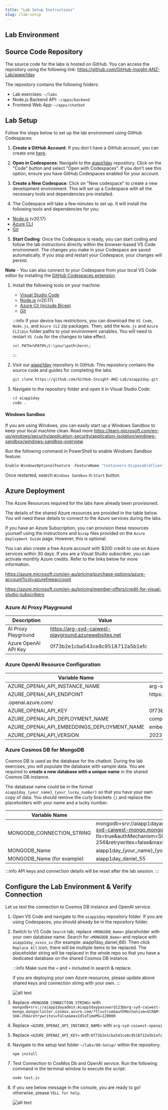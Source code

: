```yaml
---
title: "Lab Setup Instructions"
slug: /lab-setup
---
```



## Lab Environment

## Source Code Repository

The source code for the labs is hosted on GitHub. You can access the repository using the following link:
https://github.com/GitHub-Insight-ANZ-Lab/aiapp1day

The repository contains the following folders:

- Lab exercises: `~/labs`
- Node.js Backend API: `~/apps/backend`
- Frontend Web App: `~/apps/chatbot`

## Lab Setup

<Tabs>
  <TabItem value="codespaces" label="GitHub Codespaces (Recommended)" default>
Follow the steps below to set up the lab environment using GitHub Codespaces:

1. **Create a GitHub Account**: If you don't have a GitHub account, you can create one [here](https://github.com/join).

2. **Open in Codespaces**: Navigate to the [aiapp1day](https://github.com/GitHub-Insight-ANZ-Lab/aiapp1day) repository. Click on the "Code" button and select "Open with Codespaces". If you don't see this option, ensure you have GitHub Codespaces enabled for your account.

3. **Create a New Codespace**: Click on "New codespace" to create a new development environment. This will set up a Codespace with all the necessary tools and dependencies pre-installed.

4. The Codespace will take a few minutes to set up. It will install the following tools and dependencies for you:

  - [Node.js](https://nodejs.org/en/download/prebuilt-installer) (v20.17)
  - [Azure CLI](https://learn.microsoft.com/en-us/cli/azure/install-azure-cli)
  - [Git](https://git-scm.com/downloads)

5. **Start Coding**: Once the Codespace is ready, you can start coding and follow the lab instructions directly within the browser-based VS Code environment. The changes you make in your Codespace are saved automatically. If you stop and restart your Codespace, your changes will persist.

**Note** - You can also connect to your Codespace from your local VS Code editor by installing the [GitHub Codespaces extension](https://marketplace.visualstudio.com/items?itemName=GitHub.codespaces).
  </TabItem>
  <TabItem value="local" label="Local Computer">
1. Install the following tools on your machine:

   - [Visual Studio Code](https://code.visualstudio.com/download)
   - [Node.js](https://nodejs.org/en/download/prebuilt-installer) (v20.17)
   - [Azure Cli (include Bicep)](https://learn.microsoft.com/en-us/cli/azure/install-azure-cli)
   - [Git](https://git-scm.com/downloads)


   :::info
   If your device has restrictions, you can download the `VS Code`, `Node.js`, and `Azure CLI` zip packages. Then, add the `Node.js` and `Azure CLI\bin` folder paths to your environment variables. You will need to restart `VS Code` for the changes to take effect.

   ```bash
   set PATH=%PATH%;C:\your\path\here\;
   ```
   :::


2. Visit our [aiapp1day](https://github.com/GitHub-Insight-ANZ-Lab/aiapp1day) repository in GitHub. This repository contains the source code and guides for completing the labs.

    ```bash
    git clone https://github.com/GitHub-Insight-ANZ-Lab/aiapp1day.git
    ```

3. Navigate to the repository folder and open it in Visual Studio Code:

   ```bash
   cd aiapp1day
   code .
   ```

#### Windows Sandbox

If you are using Windows, you can easily start up a Windows Sandbox to keep your local machine clean. Read more https://learn.microsoft.com/en-us/windows/security/application-security/application-isolation/windows-sandbox/windows-sandbox-overview

Run the following command in PowerShell to enable Windows Sandbox feature:

```powershell
Enable-WindowsOptionalFeature -FeatureName "Containers-DisposableClientVM" -All -Online
```

Once restarted, search `Windows Sandbox` in `Start` button.
  </TabItem>
</Tabs>

## Azure Deployment

The Azure Resources required for the labs have already been provisioned.

The details of the shared Azure resources are provided in the table below. You will need these details to connect to the Azure services during the labs.

If you have an Azure Subscription, you can provision these resources yourself using the instructions and `bicep` files provided on the `Azure Deployment Guide` page. However, this is optional.

You can also create a free Azure account with $200 credit to use on Azure services within 30 days. If you are a Visual Studio subscriber, you can activate monthly Azure credits. Refer to the links below for more information.

https://azure.microsoft.com/en-au/pricing/purchase-options/azure-account?icid=azurefreeaccount

https://azure.microsoft.com/en-au/pricing/member-offers/credit-for-visual-studio-subscribers

### Azure AI Proxy Playground

| Description          | Value                                                  |
| -------------------- | ------------------------------------------------------ |
| AI Proxy Playground  | https://arg-syd-caiwest-playground.azurewebsites.net |
| Azure OpenAI API Key | 0f73b2e1cba543ce8c9518712a5b1efc                       |

### Azure OpenAI Resource Configuration

| Variable Name                               | Value                                             |
| ------------------------------------------- | ------------------------------------------------- |
| AZURE_OPENAI_API_INSTANCE_NAME              | arg-syd-caiwest-openai                          |
| AZURE_OPENAI_API_ENDPOINT                   | https://arg-syd-aiapp1day-openai
.openai.azure.com/ |
| AZURE_OPENAI_API_KEY                        | 0f73b2e1cba543ce8c9518712a5b1efc                  |
| AZURE_OPENAI_API_DEPLOYMENT_NAME            | completions                                       |
| AZURE_OPENAI_API_EMBEDDINGS_DEPLOYMENT_NAME | embeddings                                        |
| AZURE_OPENAI_API_VERSION                    | 2023-09-01-preview                                |

### Azure Cosmos DB for MongoDB

Cosmos DB is used as the database for the chatbot. During the lab exercises, you will populate the database with sample data. You are required to **create a new database with a unique name** in the shared Cosmos DB instance.

The database name could be in the format `aiapp1day_{your_name}_{your_lucky_number}` so that you have your own copy of data.
You should remove the curly brackets `{}` and replace the placeholders with your name and a lucky number.

| Variable Name              | Value                                                                                                                                                                                                 |
| -------------------------- | ----------------------------------------------------------------------------------------------------------------------------------------------------------------------------------------------------- |
| MONGODB_CONNECTION_STRING  | mongodb+srv://aiapp1dayadmin:Aiapp1daypassword123@arg-syd-caiwest-mongo.mongocluster.cosmos.azure.com/?tls=true&authMechanism=SCRAM-SHA-256&retrywrites=false&maxIdleTimeMS=120000 |
| MONGODB_Name               | aiapp1day_\{your_name\}_\{your_lucky_number\}                                                                                                                                                         |
| MONGODB_Name (for example) | aiapp1day_daniel_55                                                                                                                                                                                   |

:::info
API keys and connection details will be reset after the lab session.
:::

## Configure the Lab Environment & Verify Connection

Let us test the connection to Cosmos DB instance and OpenAI service.

1.  Open VS Code and navigate to the `aiapp1day` repository folder. If you are using Codespaces, you should already be in the repository folder.

2.  Switch to VS Code `Search` tab, replace `<MONGODB_Name>` placeholder with your own database name. Search for `<MONGODB_Name>` and replace with `aiapp1day_xxxxx_xx` (for example: aiapp1day_daniel_66). Then click `Replace All` icon, there will be multiple items to be replaced. The placeholder string will be replaced in the whole repo so that you have a dedicated database on the shared Cosmos DB instance.

    :::info
    Make sure the `<` and `>` included in search & replace.

    if you are deploying your own Azure resources, please update above shared keys and connection string with your own.
    :::

    ![alt text](images/setup.png)

3.  Replace `<MONGODB_CONNECTION_STRING>` with `mongodb+srv://aiapp1dayadmin:Aiapp1daypassword123@arg-syd-caiwest-mongo.mongocluster.cosmos.azure.com/?tls=true&authMechanism=SCRAM-SHA-256&retrywrites=false&maxIdleTimeMS=120000`

4.  Replace `<AZURE_OPENAI_API_INSTANCE_NAME>` with `arg-syd-caiwest-openai`

5.  Replace `<AZURE_OPENAI_API_KEY>` with `0f73b2e1cba543ce8c9518712a5b1efc`

6.  Navigate to the setup test folder `~/labs/00-Setup/` within the repository.

    ```bash
    npm install
    ```

7.  Test Connection to CosMos Db and OpenAI service. Run the following command in the terminal window to execute the script:

    ```bash
    node test.js
    ```

8.  If you see below message in the console, you are ready to go! otherwise, please `YELL for help`.

    ![alt text](images/setup-test.png)
